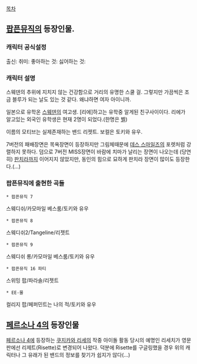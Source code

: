 

[[목차]]

== [[팝픈뮤직]]의 등장인물. ==

=== 캐릭터 공식설정 ===
출신: 
취미: 
좋아하는 것: 
싫어하는 것: 

=== 캐릭터 설명 ===
스웨덴의 추위에 지치지 않는 건강함으로 거리의 유명한 스쿨 걸. 그렇지만 가끔씩은 조금 블루가 되는 날도 있는 것 같다. 왜냐하면 여자 아이니까. 

일본으로 유학온 [[스웨덴]]의 여고생. [리에]하고는 유학중 알게된 친구사이이다.
리에가 알고있는 외국인 유학생은 현재 2명이 되었다.(한명은 [[벨]])

이름의 모티브는 실제존재하는 밴드 리젯트. 보컬은 토키와 유우.

7버전의 패배장면은 목욕장면이 등장하지만 그림체때문에 [[데스 스마일즈]]의 포렛처럼 강렬하지 못하다.
덤으로 7버전 MISS장면이 바람에 치마가 날리는 장면이 나오는데 (당연히) [[판치라]]까지 이어지지 않았지만, 동인의 힘으로 묘하게 판치라 장면이 많이도 등장한다.(...)

=== 팝픈뮤직에 출현한 곡들 ===
 * 팝픈뮤직 7
스웨디쉬/카모마일 베스룸/토키와 유우

 * 팝픈뮤직 8
스웨디쉬2/Tangeline/리젯트

 * 팝픈뮤직 9
스웨디쉬 롱/카모마일 베스룸/토키와 유우

 * 팝픈뮤직 16 파티
스위밍 팝/파라솔/리젯트

 * EE-몰
컬리지 팝/페퍼민트는 나의 적/토키와 유우

== [[페르소나 4]]의 등장인물 ==

[[페르소나 4]]에 등장하는 [[쿠지카와 리세]]의 작중 아이돌 활동 당시의 예명인 리세치가 영문판에선 리제트(Risette)로 변경되어 나왔다. 덕분에 Risette를 구글링했을 경우 위의 캐릭터나 그 유래가 된 밴드의 정보를 찾기가 쉽지가 않다(...)
